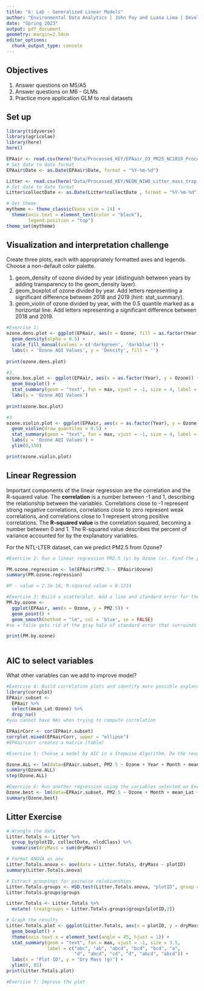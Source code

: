 ```yaml
---
title: "6: Lab - Generalized Linear Models"
author: "Environmental Data Analytics | John Fay and Luana Lima | Developed by Kateri Salk"
date: "Spring 2023"
output: pdf_document
geometry: margin=2.54cm
editor_options: 
  chunk_output_type: console
---
```


## Objectives
1. Answer questions on M5/A5
2. Answer questions on M6 - GLMs
3. Practice more application GLM to real datasets


## Set up
```r
library(tidyverse)
library(agricolae)   
library(here)
here()

EPAair <- read.csv(here("Data/Processed_KEY/EPAair_O3_PM25_NC1819_Processed.csv"), stringsAsFactors = TRUE)
# Set date to date format
EPAair$Date <- as.Date(EPAair$Date, format = "%Y-%m-%d")

Litter <- read.csv(here("Data/Processed_KEY/NEON_NIWO_Litter_mass_trap_Processed.csv"), stringsAsFactors = TRUE)
# Set date to date format
Litter$collectDate <- as.Date(Litter$collectDate , format = "%Y-%m-%d")

# Set theme
mytheme <- theme_classic(base_size = 14) +
  theme(axis.text = element_text(color = "black"), 
        legend.position = "top")
theme_set(mytheme)
```



## Visualization and interpretation challenge

Create three plots, each with appropriately formatted axes and legends. Choose a non-default color palette.

1. geom_density of ozone divided by year (distinguish between years by adding transparency to the geom_density layer).
2. geom_boxplot of ozone divided by year. Add letters representing a significant difference between 2018 and 2019 (hint: stat_summary). 
3. geom_violin of ozone divided by year, with the 0.5 quantile marked as a horizontal line. Add letters representing a significant difference between 2018 and 2019. 

```r
#Exercise 1:
ozone.dens.plot <- ggplot(EPAair, aes(x = Ozone, fill = as.factor(Year))) +
  geom_density(alpha = 0.5) +
  scale_fill_manual(values = c('darkgreen', 'darkblue')) +
  labs(x = 'Ozone AQI Values', y = 'Density', fill = '')
  
print(ozone.dens.plot)

#2.
ozone.box.plot <- ggplot(EPAair, aes(x = as.factor(Year), y = Ozone)) +
  geom_boxplot() +
  stat_summary(geom = "text", fun = max, vjust = -1, size = 4, label = c("b", "a")) +
  labs(y = 'Ozone AQI Values')
  
print(ozone.box.plot)

#3
ozone.violin.plot <- ggplot(EPAair, aes(x = as.factor(Year), y = Ozone)) +
  geom_violin(draw_quantiles = 0.5) +
  stat_summary(geom = "text", fun = max, vjust = -1, size = 4, label = c("b", "a")) +
  labs(y = 'Ozone AQI Values') +
  ylim(0,150)

print(ozone.violin.plot)
```

## Linear Regression

Important components of the linear regression are the correlation and the R-squared value. The **correlation** is a number between -1 and 1, describing the relationship between the variables. Correlations close to -1 represent strong negative correlations, correlations close to zero represent weak correlations, and correlations close to 1 represent strong positive correlations. The **R-squared value** is the correlation squared, becoming a number between 0 and 1. The R-squared value describes the percent of variance accounted for by the explanatory variables. 

For the NTL-LTER dataset, can we predict PM2.5 from Ozone?

```r

#Exercise 2: Run a linear regression PM2.5 (y) by Ozone (x). Find the p-value and R-squared value. 

PM.ozone.regression <- lm(EPAair$PM2.5 ~ EPAair$Ozone)
summary(PM.ozone.regression)

#P - value = 2.2e-16, R-squared value = 0.1314

#Exercise 3: Build a scatterplot. Add a line and standard error for the linear regression. Add the regression equation to the plot
PM.by.ozone <- 
  ggplot(EPAair, aes(x = Ozone, y = PM2.5)) +
  geom_point() +
  geom_smooth(method = "lm", col = 'blue', se = FALSE)
#se = false gets rid of the gray halo of standard error that surrounds your line of best fit

print(PM.by.ozone)
  

```


## AIC to select variables

What other variables can we add to improve model?

```r

#Exercise 4: Build correlation plots and identify more possible explanatory variables to add to the regression.
library(corrplot)
EPAair.subset <- 
  EPAair %>%
  select(mean_Lat:Ozone) %>%
  drop_na()
#you cannot have NAs when trying to compute correlation

EPAairCorr <- cor(EPAair.subset)
corrplot.mixed(EPAairCorr, upper = "ellipse")
#EPAaircorr creates a matrix (table)

#Exercise 5: Choose a model by AIC in a Stepwise Algorithm. Do the results from AIC match the variables you selected on Exercise 4?

Ozone.ALL <- lm(data=EPAair.subset, PM2.5 ~ Ozone + Year + Month + mean_Lat + mean_Lng)
summary(Ozone.ALL)
step(Ozone.ALL)

#Exercise 6: Run another regression using the variables selected on Exercise 6. Compare r-squared value with the one from Exercise 2. 
Ozone.best <- lm(data=EPAair.subset, PM2.5 ~ Ozone + Month + mean_Lat + mean_Lng)
summary(Ozone.best)

```



## Litter Exercise

```r
# Wrangle the data
Litter.Totals <- Litter %>%
  group_by(plotID, collectDate, nlcdClass) %>%
  summarise(dryMass = sum(dryMass))

# Format ANOVA as aov
Litter.Totals.anova <- aov(data = Litter.Totals, dryMass ~ plotID)
summary(Litter.Totals.anova)

# Extract groupings for pairwise relationships
Litter.Totals.groups <- HSD.test(Litter.Totals.anova, "plotID", group = TRUE)
Litter.Totals.groups$groups

Litter.Totals <- Litter.Totals %>%
  mutate( treatgroups = Litter.Totals.groups$groups[plotID,2])

# Graph the results
Litter.Totals.plot <- ggplot(Litter.Totals, aes(x = plotID, y = dryMass)) +
  geom_boxplot() +
  theme(axis.text.x = element_text(angle = 45, hjust = 1)) +
  stat_summary(geom = "text", fun = max, vjust = -1, size = 3.5,
               label = c("abc", "ab", "abcd", "bcd", "bcd", "a", 
                         "d", "abcd", "cd", "d", "abcd", "abcd")) +
  labs(x = "Plot ID", y = "Dry Mass (g)") +
  ylim(0, 85)
print(Litter.Totals.plot)

```

```r
#Exercise 7: Improve the plot


```
